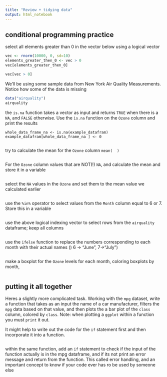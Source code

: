 ```yaml
---
title: "Review + tidying data"
output: html_notebook
---
```


## conditional programming practice



select all elements greater than 0 in the vector below using a logical vector

```r
vec <- rnorm(10000, 0, sd=10)
elements_greater_then_0 <- vec > 0
vec[elements_greater_then_0]

vec[vec > 0]
```


We'll be using some sample data from New York Air Quality Measurements. Notice how some of the data is missing

```r
data("airquality")
airquality
```

the `is.na` function takes a vector as input and returns `TRUE` when there is a `NA`, and `FALSE` otherwise. Use the `is.na` function on the `Ozone` column and print the results
```
whole_data_frame_na <- is.na(example_datafram)
example_datafram[whole_data_frame_na ] <- 0
```

```r

```


try to calculate the mean for the `Ozone` column 
`mean(  )` 
```r

```


For the `Ozone` column values that are NOT(!) `NA`, and calculate the mean and store it in a variable

```r


```

select the `NA` values in the `Ozone` and set them to the mean value we calculated earlier

```r



```


use the `%in%` operator to select values from the `Month` column equal to 6 or 7. Store this in a variable

```r

```

use the above logical indexing vector to select rows from the `airquality` dataframe; keep all columns 

```r

```



use the `ifelse` function to replace the numbers corresponding to each month with their actual names () 6 -> "June", 7->"July")

```r


```

make a boxplot for the `Ozone` levels for each month, coloring boxplots by month, 

```r

```





## putting it all together 

Heres a slightly more complicated task.
Working with the `mpg` dataset, write a function that takes as an input the name of a car manufacturer, filters the `mpg` data based on that value, and then plots the a bar plot of the `class` column, colored by `class`. 
Note: when plotting a `ggplot` within a function you must `print` it out.

It might help to write out the code for the `if` statement first and then incorporate it into a function.

```r

```

within the same function, add an `if` statement to check if the input of the function actually is in the mpg dataframe, and if its not print an error message and return from the function. This called error handling, and an important concept to know if your code ever has ro be used by someone else 

```r

```




